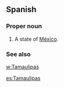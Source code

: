 ==Spanish==

===Proper noun===
{{es-proper noun}}

# A state of [[México]].

===See also===
[[w:Tamaulipas]]

[[es:Tamaulipas]]